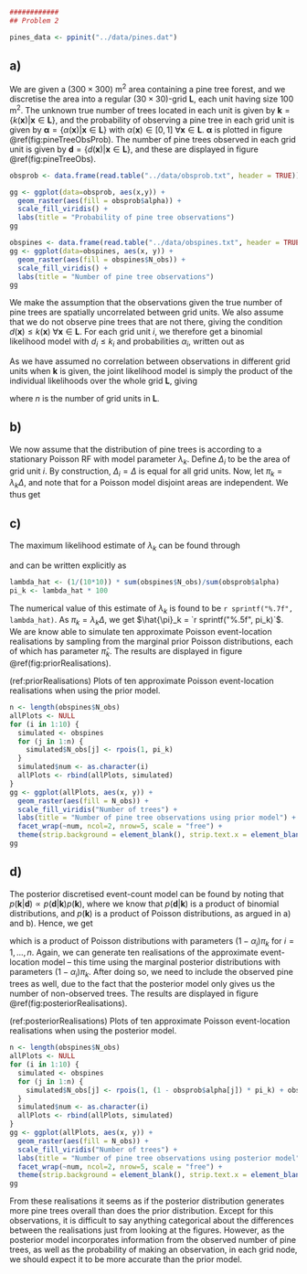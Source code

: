 \section{Problem 2: Bayesian inversion in Poisson RF}

```r
############
## Problem 2

pines_data <- ppinit("../data/pines.dat")
```

## a)

We are given a $(300 \times 300)$ m$^2$ area containing a pine tree forest, and we discretise the area into a regular $(30 \times 30)$-grid $\mathbf{L}$, each unit having size 100 m$^2$. The unknown true number of trees located in each unit is given by $\bm{k} = \{k(\bm{x}) | \bm{x} \in \mathbf{L}\}$, and the probability of observing a pine tree in each grid unit is given by $\bm{\alpha} = \{\alpha(\bm{x}) | \bm{x} \in \mathbf{L}\}$ with $\alpha(\bm{x}) \in [0,1]$ $\forall \bm{x} \in \mathbf{L}$. $\bm{\alpha}$ is plotted in figure \@ref(fig:pineTreeObsProb). The number of pine trees observed in each grid unit is given by $\bm{d} = \{d(\bm{x}) | \bm{x} \in \mathbf{L}\}$, and these are displayed in figure \@ref(fig:pineTreeObs).

```r
obsprob <- data.frame(read.table("../data/obsprob.txt", header = TRUE))

gg <- ggplot(data=obsprob, aes(x,y)) +
  geom_raster(aes(fill = obsprob$alpha)) +
  scale_fill_viridis() +
  labs(title = "Probability of pine tree observations")
gg
```

```r
obspines <- data.frame(read.table("../data/obspines.txt", header = TRUE))
gg <- ggplot(data=obspines, aes(x, y)) +
  geom_raster(aes(fill = obspines$N_obs)) +
  scale_fill_viridis() +
  labs(title = "Number of pine tree observations")
gg
```

We make the assumption that the observations given the true number of pine trees are spatially uncorrelated between grid units. We also assume that we do not observe pine trees that are not there, giving the condition $d(\bm{x}) \leqslant k(\bm{x})$ $\forall \bm{x} \in \mathbf{L}$. For each grid unit $i$, we therefore get a binomial likelihood model with $d_i \leqslant k_i$ and probabilities $\alpha_i$, written out as

\begin{equation}
[d_i | k_i] \sim p(d_i | k_i) = \binom{k_i}{d_i} \alpha_i^{d_i} (1 - \alpha_i)^{k_i - d_i}.
\end{equation}

As we have assumed no correlation between observations in different grid units when $\bm{k}$ is given, the joint likelihood model is simply the product of the individual likelihoods over the whole grid $\mathbf{L}$, giving

\begin{equation}
[\bm{d} | \bm{k}] \sim p(\bm{d} | \bm{k}) = \prod_{i=1}^{n} p(d_i | k_i) = \prod_{i=1}^{n} \binom{k_i}{d_i} \alpha_i^{d_i} (1 - \alpha_i)^{k_i - d_i},
\end{equation}

where $n$ is the number of grid units in $\mathbf{L}$.


## b)

We now assume that the distribution of pine trees is according to a stationary Poisson RF with model parameter $\lambda_k$. Define $\Delta_i$ to be the area of grid unit $i$. By construction, $\Delta_i = \Delta$ is equal for all grid units. Now, let $\pi_k = \lambda_k \Delta$, and note that for a Poisson model disjoint areas are independent. We thus get

\begin{equation}
\bm{k} \sim p(\bm{k}) = \prod_{i=1}^{n} \frac{\pi_k^{k_i}}{k_i !} \exp{(-\pi_k)}.
\end{equation}


## c)

The maximum likelihood estimate of $\lambda_k$ can be found through

\begin{equation}
\hat{\lambda}_k = \arg \max_{\lambda_k} \left(\prod_{i=1}^{n} \frac{(\alpha_i \pi_k)^{d_i}}{d_i !} \exp{(-\alpha_i \pi_k)}\right),
\end{equation}

and can be written explicitly as

\begin{equation}
\hat{\lambda}_k = \frac{1}{\Delta} \frac{\sum_{i=1}^{n} d_i}{\sum_{i=1}^{n} \alpha_i}.
\end{equation}

```r
lambda_hat <- (1/(10*10)) * sum(obspines$N_obs)/sum(obsprob$alpha)
pi_k <- lambda_hat * 100
```

The numerical value of this estimate of $\lambda_k$ is found to be `r sprintf("%.7f", lambda_hat)`. As $\pi_k = \lambda_k \Delta$, we get $\hat{\pi}_k = `r sprintf("%.5f", pi_k)`$. We are know able to simulate ten approximate Poisson event-location realisations by sampling from the marginal prior Poisson distributions, each of which has parameter $\hat{\pi}_k$. The results are displayed in figure \@ref(fig:priorRealisations).

(ref:priorRealisations) Plots of ten approximate Poisson event-location realisations when using the prior model.

```r
n <- length(obspines$N_obs)
allPlots <- NULL
for (i in 1:10) {
  simulated <- obspines
  for (j in 1:n) {
    simulated$N_obs[j] <- rpois(1, pi_k)
  }
  simulated$num <- as.character(i)
  allPlots <- rbind(allPlots, simulated)
}
gg <- ggplot(allPlots, aes(x, y)) +
  geom_raster(aes(fill = N_obs)) +
  scale_fill_viridis("Number of trees") +
  labs(title = "Number of pine tree observations using prior model") + 
  facet_wrap(~num, ncol=2, nrow=5, scale = "free") +
  theme(strip.background = element_blank(), strip.text.x = element_blank())
gg
```


## d)

The posterior discretised event-count model can be found by noting that $p(\bm{k} | \bm{d}) \propto p(\bm{d} | \bm{k}) p(\bm{k})$, where we know that $p(\bm{d} | \bm{k})$ is a product of binomial distributions, and $p(\bm{k})$ is a product of Poisson distributions, as argued in a) and b). Hence, we get

\begin{equation}
p(\bm{k} | \bm{d}) \propto \prod_{i=1}^{n} \frac{\alpha_i^{d_i}}{\pi_k^{d_i} \exp{(\alpha_i \pi_k)}} \frac{((1-\alpha_i)\pi_k)^{k_i-d_i}}{(k_i-d_i)!} \exp{(-(1-\alpha_i)\pi_k)} \propto \prod_{i=1}^{n} \frac{((1-\alpha_i)\pi_k)^{k_i-d_i}}{(k_i-d_i)!} \exp{(-(1-\alpha_i)\pi_k)},
\end{equation}

which is a product of Poisson distributions with parameters $(1-\alpha_i)\pi_k$ for $i = 1,...,n$. Again, we can generate ten realisations of the approximate event-location model -- this time using the marginal posterior distributions with parameters $(1-\alpha_i)\pi_k$. After doing so, we need to include the observed pine trees as well, due to the fact that the posterior model only gives us the number of non-observed trees. The results are displayed in figure \@ref(fig:posteriorRealisations).

(ref:posteriorRealisations) Plots of ten approximate Poisson event-location realisations when using the posterior model.

```r
n <- length(obspines$N_obs)
allPlots <- NULL
for (i in 1:10) {
  simulated <- obspines
  for (j in 1:n) {
    simulated$N_obs[j] <- rpois(1, (1 - obsprob$alpha[j]) * pi_k) + obspines$N_obs[j]
  }
  simulated$num <- as.character(i)
  allPlots <- rbind(allPlots, simulated)
}
gg <- ggplot(allPlots, aes(x, y)) +
  geom_raster(aes(fill = N_obs)) +
  scale_fill_viridis("Number of trees") +
  labs(title = "Number of pine tree observations using posterior model") +
  facet_wrap(~num, ncol=2, nrow=5, scale = "free") +
  theme(strip.background = element_blank(), strip.text.x = element_blank())
gg
```

From these realisations it seems as if the posterior distribution generates more pine trees overall than does the prior distribution. Except for this observations, it is difficult to say anything categorical about the differences between the realisations just from looking at the figures. However, as the posterior model incorporates information from the observed number of pine trees, as well as the probability of making an observation, in each grid node, we should expect it to be more accurate than the prior model.
